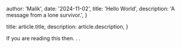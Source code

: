 
  author: 'Malik',
  date: '2024-11-02',
  title: 'Hello World',
  description:
    'A message from a lone survivor.',
}

  title: article.title,
  description: article.description,
}


If you are reading this then. . .